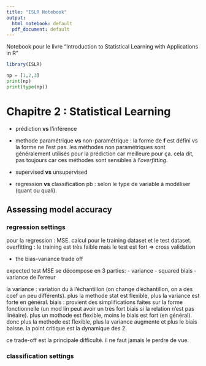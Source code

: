 ```yaml
---
title: "ISLR Notebook"
output:
  html_notebook: default
  pdf_document: default
---
```


Notebook pour le livre "Introduction to Statistical Learning with Applications in R"


```r
library(ISLR)
```
```python
np = [1,2,3]
print(np)
print(type(np))
```

# Chapitre 2 : Statistical Learning

- prédiction **vs** l'inférence

- methode paramétrique **vs** non-paramétrique : la forme de **f** est défini vs la forme ne l'est pas.
les méthodes non paramétriques sont généralement utilisés pour la prédiction car meilleure pour ça. cela dit, pas toujours car ces méthodes sont sensibles à l'*overfitting*.

- supervised **vs** unsupervised 

- regression **vs** classification pb : selon le type de variable à modéliser (quant ou quali). 

## Assessing model accuracy

### regression settings

pour la regression : MSE. calcul pour le training dataset et le test dataset.
overfitting : le training est très faible mais le test est fort
=> cross validation

- the bias-variance trade off

expected test MSE se décompose en 3 parties:
    - variance
    - squared biais
    - variance de l'erreur
    
la variance : variation du à l'échantillon (on change d'échantillon, on a des coef un peu différents). plus la methode stat est flexible, plus la variance est forte en général.
biais : provient des simplifications faites sur la forme fonctionnelle (un mod lin peut avoir un très fort biais si la relation n'est pas linéaire). plus un mothode est flexible, moins le biais est fort (en général).
donc plus la methode est flexible, plus la variance augmente et plus le biais baisse. la point critique est la dynamique des 2.

ce trade-off est la principale difficulté. il ne faut jamais le perdre de vue.


### classification settings





